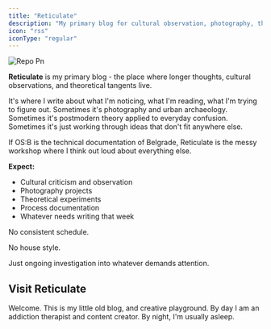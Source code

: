 ```yaml
---
title: "Reticulate"
description: "My primary blog for cultural observation, photography, theory, and thinking out loud. The messy workshop behind the more focused projects."
icon: "rss"
iconType: "regular"
---
```


![Repo Pn](/images/repo.png)

**Reticulate** is my primary blog - the place where longer thoughts, cultural observations, and theoretical tangents live.

It's where I write about what I'm noticing, what I'm reading, what I'm trying to figure out. Sometimes it's photography and urban archaeology. Sometimes it's postmodern theory applied to everyday confusion. Sometimes it's just working through ideas that don't fit anywhere else.

If OS:B is the technical documentation of Belgrade, Reticulate is the messy workshop where I think out loud about everything else.

**Expect:**

- Cultural criticism and observation
- Photography projects
- Theoretical experiments
- Process documentation
- Whatever needs writing that week

No consistent schedule.

No house style.

Just ongoing investigation into whatever demands attention.

## Visit Reticulate

<Card title="Reticulate [ntwx]" icon="rss" iconType="regular" href="https://reticulate.blog" img="/images/paris2.jpeg" cta="Visit">
  Welcome. This is my little old blog, and creative playground. By day I am an addiction therapist and content creator. By night, I'm usually asleep.
</Card>